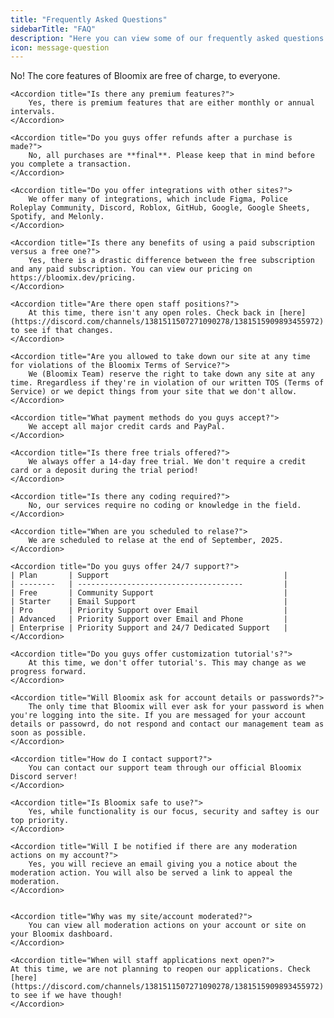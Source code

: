```yaml
---
title: "Frequently Asked Questions"
sidebarTitle: "FAQ"
description: "Here you can view some of our frequently asked questions with answers so you don't have to make a ticket!"
icon: message-question
---
```


<AccordionGroup>
    <Accordion title="Does Bloomix cost money to operate?">
        No! The core features of Bloomix are free of charge, to everyone.
    </Accordion>
    
    <Accordion title="Is there any premium features?">
        Yes, there is premium features that are either monthly or annual intervals.
    </Accordion>

    <Accordion title="Do you guys offer refunds after a purchase is made?">
        No, all purchases are **final**. Please keep that in mind before you complete a transaction.
    </Accordion>
    
    <Accordion title="Do you offer integrations with other sites?">
        We offer many of integrations, which include Figma, Police Roleplay Community, Discord, Roblox, GitHub, Google, Google Sheets, Spotify, and Melonly.
    </Accordion>
    
    <Accordion title="Is there any benefits of using a paid subscription versus a free one?">
        Yes, there is a drastic difference between the free subscription and any paid subscription. You can view our pricing on https://bloomix.dev/pricing.
    </Accordion>

    <Accordion title="Are there open staff positions?">
        At this time, there isn't any open roles. Check back in [here](https://discord.com/channels/1381511507271090278/1381515909893455972) to see if that changes.
    </Accordion>
    
    <Accordion title="Are you allowed to take down our site at any time for violations of the Bloomix Terms of Service?">
        We (Bloomix Team) reserve the right to take down any site at any time. Rregardless if they're in violation of our written TOS (Terms of Service) or we depict things from your site that we don't allow.
    </Accordion>
    
    <Accordion title="What payment methods do you guys accept?">
        We accept all major credit cards and PayPal.
    </Accordion>

    <Accordion title="Is there free trials offered?">
        We always offer a 14-day free trial. We don't require a credit card or a deposit during the trial period!
    </Accordion>

    <Accordion title="Is there any coding required?">
        No, our services require no coding or knowledge in the field. 
    </Accordion>

    <Accordion title="When are you scheduled to relase?">
        We are scheduled to relase at the end of September, 2025.
    </Accordion>

    <Accordion title="Do you guys offer 24/7 support?">
    | Plan       | Support                                       |
    | --------   | -------------------------------------         |    
    | Free       | Community Support                             |
    | Starter    | Email Support                                 |
    | Pro        | Priority Support over Email                   |
    | Advanced   | Priority Support over Email and Phone         |
    | Enterprise | Priority Support and 24/7 Dedicated Support   |
    </Accordion>

    <Accordion title="Do you guys offer customization tutorial's?">
        At this time, we don't offer tutorial's. This may change as we progress forward.
    </Accordion>

    <Accordion title="Will Bloomix ask for account details or passwords?">
        The only time that Bloomix will ever ask for your password is when you're logging into the site. If you are messaged for your account details or passowrd, do not respond and contact our management team as soon as possible.
    </Accordion>

    <Accordion title="How do I contact support?">
        You can contact our support team through our official Bloomix Discord server!
    </Accordion>

    <Accordion title="Is Bloomix safe to use?">
        Yes, while functionality is our focus, security and saftey is our top priority.
    </Accordion>

    <Accordion title="Will I be notified if there are any moderation actions on my account?">
        Yes, you will recieve an email giving you a notice about the moderation action. You will also be served a link to appeal the moderation.
    </Accordion>


    <Accordion title="Why was my site/account moderated?">
        You can view all moderation actions on your account or site on your Bloomix dashboard.
    </Accordion>

    <Accordion title="When will staff applications next open?">
    At this time, we are not planning to reopen our applications. Check [here](https://discord.com/channels/1381511507271090278/1381515909893455972) to see if we have though!
    </Accordion>


</AccordionGroup>
